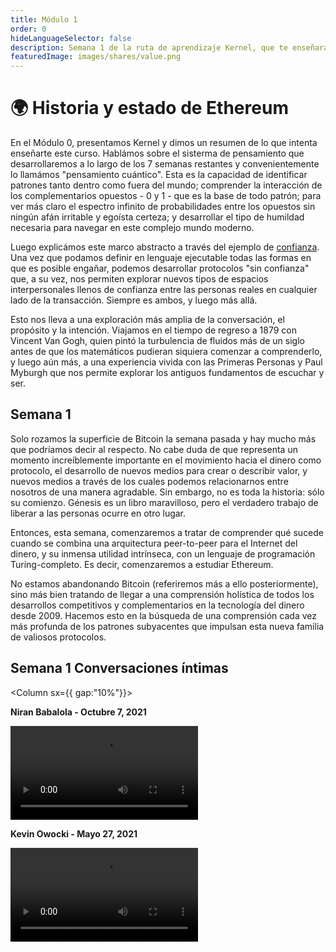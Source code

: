 ```yaml
---
title: Módulo 1
order: 0
hideLanguageSelector: false
description: Semana 1 de la ruta de aprendizaje Kernel, que te enseñará las ideas detrás de Ethereum y cómo se relacionan en la construcción de una mejor web.
featuredImage: images/shares/value.png
---
```


# 🌍 Historia y estado de Ethereum

En el Módulo 0, presentamos Kernel y dimos un resumen de lo que intenta enseñarte este curso. 
Hablámos sobre el sisterma de pensamiento que desarrollaremos a lo largo de los 7 
semanas restantes y convenientemente lo llamámos "pensamiento cuántico". Esta es la capacidad de 
identificar patrones tanto dentro como fuera del mundo; comprender la interacción de los complementarios 
opuestos - 0 y 1 - que es la base de todo patrón; para ver más claro el espectro infinito de 
probabilidades entre los opuestos sin ningún afán irritable y egoísta certeza; 
y desarrollar el tipo de humildad necesaria para navegar en este complejo mundo moderno.

Luego explicámos este marco abstracto a través del ejemplo de [confianza](/learn/module-0/trust).
Una vez que podamos definir en lenguaje ejecutable todas las formas en que es posible engañar, 
podemos desarrollar protocolos "sin confianza" que, a su vez, nos permiten explorar nuevos tipos de 
espacios interpersonales llenos de confianza entre las personas reales en cualquier lado de la 
transacción. Siempre es ambos, y luego más allá.

Esto nos lleva a una exploración más amplia de la conversación, el propósito y la intención. Viajamos en el tiempo de regreso a 1879 con Vincent Van Gogh, quien pintó la <Link to="https://www.brainpickings.org/2014/11/13/van-gogh-starry-night-fluid-dynamics-animation/" >turbulencia de fluidos</Link> 
más de un siglo antes de que los matemáticos pudieran siquiera comenzar a comprenderlo, y luego aún más, 
a una experiencia vivida con las Primeras Personas y Paul Myburgh que nos permite explorar los 
antiguos fundamentos de escuchar y ser.

## Semana 1

Solo rozamos la superficie de Bitcoin la semana pasada y hay mucho más que podríamos decir al respecto. 
No cabe duda de que representa un momento increíblemente importante en el movimiento hacia el dinero 
como protocolo, el desarrollo de nuevos medios para crear o describir valor, y nuevos medios 
a través de los cuales podemos relacionarnos entre nosotros de una manera agradable. 
Sin embargo, no es toda la historia: sólo su comienzo. Génesis es un libro maravilloso, pero el 
verdadero trabajo de liberar a las personas ocurre en otro lugar.

Entonces, esta semana, comenzaremos a tratar de comprender qué sucede cuando se combina una arquitectura 
peer-to-peer para el Internet del dinero, y su inmensa utilidad intrínseca, con un lenguaje de 
programación Turing-completo. Es decir, comenzaremos a estudiar Ethereum. 

No estamos abandonando Bitcoin (referiremos más a ello posteriormente), sino más bien tratando de llegar a una 
comprensión holística de todos los desarrollos competitivos y complementarios en la tecnología 
del dinero desde 2009. Hacemos esto en la búsqueda de una comprensión cada vez más profunda de los 
patrones subyacentes que impulsan esta nueva familia de valiosos protocolos.

## Semana 1 Conversaciones íntimas

<Column sx={{ gap:"10%"}}>

<Box>

**Niran Babalola - Octubre 7, 2021**

<Video src="https://www.youtube-nocookie.com/embed/uN4g0Sr3jhs?start=406" />

</Box>

<Box>

**Kevin Owocki - Mayo 27, 2021**

<Video src="https://www.youtube-nocookie.com/embed/5fLOj79f2kw?start=560" />

</Box>

</Column>

